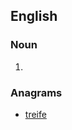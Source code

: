 ==English==

===Noun===
{{en-noun}}

# {{alternative spelling of|[[ifrit]]}}

===Anagrams===
* [[treife#English|treife]]